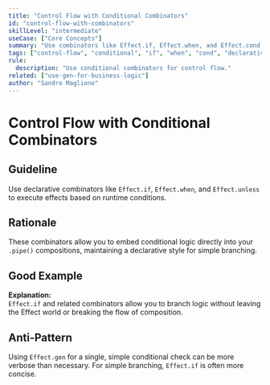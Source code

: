 ```yaml
---
title: "Control Flow with Conditional Combinators"
id: "control-flow-with-combinators"
skillLevel: "intermediate"
useCase: ["Core Concepts"]
summary: "Use combinators like Effect.if, Effect.when, and Effect.cond to handle conditional logic in a declarative, composable way."
tags: ["control-flow", "conditional", "if", "when", "cond", "declarative"]
rule:
  description: "Use conditional combinators for control flow."
related: ["use-gen-for-business-logic"]
author: "Sandro Maglione"
---
```


# Control Flow with Conditional Combinators

## Guideline

Use declarative combinators like `Effect.if`, `Effect.when`, and
`Effect.unless` to execute effects based on runtime conditions.

## Rationale

These combinators allow you to embed conditional logic directly into your
`.pipe()` compositions, maintaining a declarative style for simple branching.

## Good Example

<Example path="./src/control-flow-with-combinators.ts" />

**Explanation:**  
`Effect.if` and related combinators allow you to branch logic without leaving
the Effect world or breaking the flow of composition.

## Anti-Pattern

Using `Effect.gen` for a single, simple conditional check can be more verbose
than necessary. For simple branching, `Effect.if` is often more concise.
